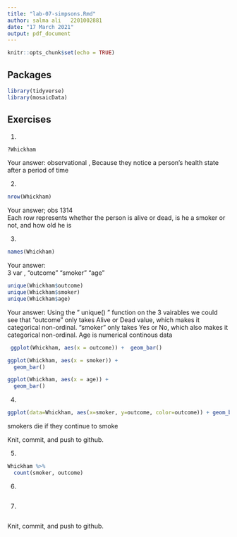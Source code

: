```yaml
---
title: "lab-07-simpsons.Rmd"
author: salma ali   2201002881
date: "17 March 2021"
output: pdf_document
---
```


```r
knitr::opts_chunk$set(echo = TRUE)
```

## Packages

```r
library(tidyverse) 
library(mosaicData)
```


## Exercises


1.  
```r
?Whickham
```
    
Your answer:
observational , Because they notice a person's health state after a period of time

2.  
```r
nrow(Whickham)
```

Your answer;
obs 1314  
Each row represents whether the person is alive or dead, is he a smoker or not, and how old he is

3.  

```r
names(Whickham)
```

Your answer:  
3 var , "outcome" "smoker"  "age"

```r
unique(Whickham$outcome)
unique(Whickham$smoker)
unique(Whickham$age)
```

Your answer:
Using the " unique() " function on the 3 vairables we could see that  "outcome" only takes Alive or Dead value, which makes it categorical non-ordinal. "smoker" only takes Yes or No, which also makes it categorical non-ordinal. Age is numerical continous data

```r
 ggplot(Whickham, aes(x = outcome)) +  geom_bar()
```


```r
ggplot(Whickham, aes(x = smoker)) +
  geom_bar()
```

```r
ggplot(Whickham, aes(x = age)) +
  geom_bar()
```


4. 

```r
ggplot(data=Whickham, aes(x=smoker, y=outcome, color=outcome)) + geom_bar(stat="identity")
```
smokers die if they continue to smoke

Knit, commit, and push to github.

5. 

```r
Whickham %>%
  count(smoker, outcome)
```

6.

```r

```

7. 

```r

```

Knit, commit, and push to github.
